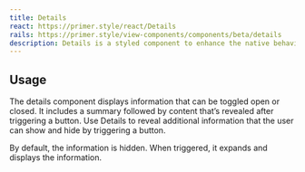 ```yaml
---
title: Details
react: https://primer.style/react/Details
rails: https://primer.style/view-components/components/beta/details
description: Details is a styled component to enhance the native behaviors of the <details> element.
---
```



## Usage

The details component displays information that can be toggled open or closed. It includes a summary followed by content that’s revealed after triggering a button. Use Details to reveal additional information that the user can show and hide by triggering a button. 

By default, the information is hidden. When triggered, it expands and displays the information.